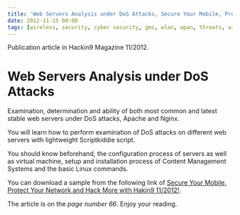 ```yaml
---
title: 'Web Servers Analysis under DoS Attacks, Secure Your Mobile, Protect Your Network and Hack More with Hakin9 11/2012!'
date: 2012-11-15 00:00
tags: [wireless, security, cyber security, gms, wlan, wpan, threats, wifi]
---
```


Publication article in Hackin9 Magazine 11/2012.

# Web Servers Analysis under DoS Attacks

Examination, determination and ability of both most common and latest
stable web servers under DoS attacks, Apache and Nginx.

You will learn how to perform examination of DoS attacks on different
web servers with lightweight Scriptkiddie script.

You should know beforehand, the configuration process of servers as well
as virtual machine, setup and installation process of Content Management
Systems and the basic Linux commands.

You can download a sample from the following link of [Secure Your
Mobile, Protect Your Network and Hack More with Hakin9
11/2012!](https://hakin9.org/secure-your-mobile-protect-your-network-and-hack-more-with-hakin9-112012/).

The article is on the _page number 66_. Enjoy your reading.
